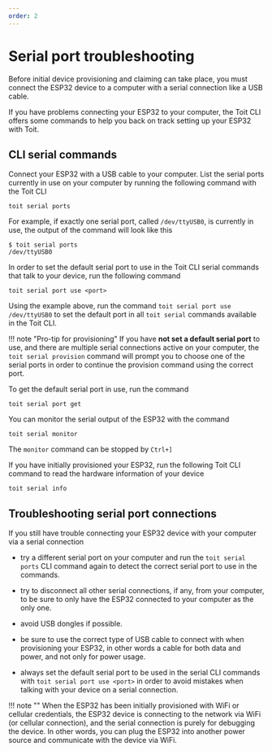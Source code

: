 ```yaml
---
order: 2
---
```


# Serial port troubleshooting

Before initial device provisioning and claiming can take place, you must connect the ESP32 device to a computer with a serial connection like a USB cable.

If you have problems connecting your ESP32 to your computer, the Toit CLI offers some commands to help you back on track setting up your ESP32 with Toit.

## CLI serial commands

Connect your ESP32 with a USB cable to your computer. List the serial ports currently in use on your computer by running the following command with the Toit CLI

    toit serial ports

For example, if exactly one serial port, called `/dev/ttyUSB0`, is currently in use, the output of the command will look like this

```
$ toit serial ports
/dev/ttyUSB0
```

In order to set the default serial port to use in the Toit CLI serial commands that talk to your device, run the following command

    toit serial port use <port>

Using the example above, run the command `toit serial port use /dev/ttyUSB0` to set the default port in all `toit serial` commands available in the Toit CLI.

!!! note "Pro-tip for provisioning"
If you have **not set a default serial port** to use, and there are multiple serial connections active on your computer, the `toit serial provision` command will prompt you to choose one of the serial ports in order to continue the provision command using the correct port.

To get the default serial port in use, run the command

    toit serial port get

You can monitor the serial output of the ESP32 with the command

    toit serial monitor

The `monitor` command can be stopped by `Ctrl+]`

If you have initially provisioned your ESP32, run the following Toit CLI command to read the hardware information of your device

    toit serial info

## Troubleshooting serial port connections

If you still have trouble connecting your ESP32 device with your computer via a serial connection

- try a different serial port on your computer and run the `toit serial ports` CLI command again to detect the correct serial port to use in the commands.

- try to disconnect all other serial connections, if any, from your computer, to be sure to only have the ESP32 connected to your computer as the only one.

- avoid USB dongles if possible.

- be sure to use the correct type of USB cable to connect with when provisioning your ESP32, in other words a cable for both data and power, and not only for power usage.

- always set the default serial port to be used in the serial CLI commands with `toit serial port use <port>` in order to avoid mistakes when talking with your device on a serial connection.

!!! note ""
When the ESP32 has been initially provisioned with WiFi or cellular credentials, the ESP32 device is connecting to the network via WiFi (or cellular connection), and the serial connection is purely for debugging the device. In other words, you can plug the ESP32 into another power source and communicate with the device via WiFi.
